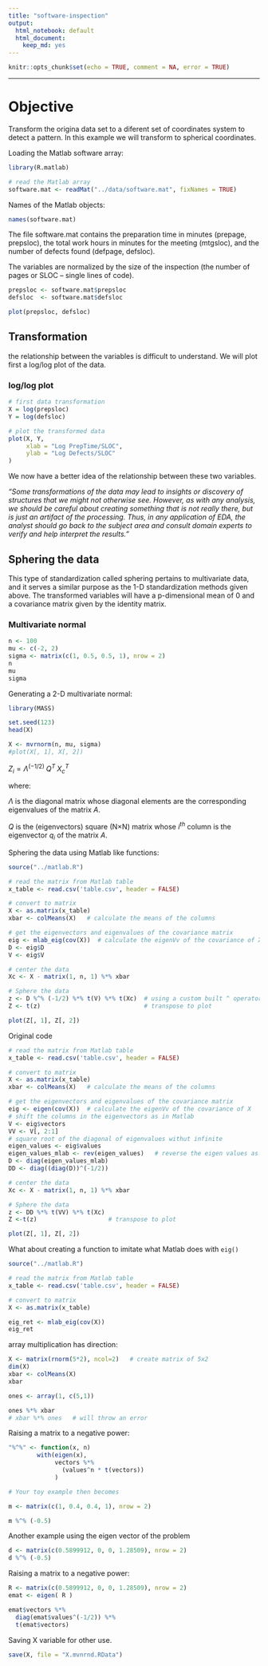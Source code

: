 ```yaml
---
title: "software-inspection"
output:
  html_notebook: default
  html_document:
    keep_md: yes
---
```



```r
knitr::opts_chunk$set(echo = TRUE, comment = NA, error = TRUE)
```

------
# Objective
Transform the origina data set to a diferent set of coordinates system to detect a pattern. In this example we will transform to spherical coordinates.



Loading the Matlab software array:
```r
library(R.matlab)

# read the Matlab array
software.mat <- readMat("../data/software.mat", fixNames = TRUE)
```


Names of the Matlab objects:
```r
names(software.mat)
```

The file software.mat contains the preparation time in minutes (prepage, prepsloc), the total work hours in minutes for the meeting (mtgsloc), and the number of defects found (defpage, defsloc). 

The variables are normalized by the size of the inspection (the number of pages or SLOC – single lines of code).
 
```r
prepsloc <- software.mat$prepsloc
defsloc  <- software.mat$defsloc
```


```r
plot(prepsloc, defsloc)
```

## Transformation

the relationship between the variables is difficult to understand. 
We will plot first a log/log plot of the data.

### log/log plot

```r
# first data transformation
X = log(prepsloc)
Y = log(defsloc)

# plot the transformed data
plot(X, Y, 
     xlab = "Log PrepTime/SLOC",
     ylab = "Log Defects/SLOC"
)

```

We now have a better idea of the relationship between these two variables.

_"Some transformations of the data may lead to insights or discovery of
structures that we might not otherwise see. However, as with any analysis,
we should be careful about creating something that is not really there, but is
just an artifact of the processing. Thus, in any application of EDA, the analyst
should go back to the subject area and consult domain experts to verify and
help interpret the results."_

## Sphering the data
This type of standardization called sphering pertains to multivariate data,
and it serves a similar purpose as the 1-D standardization methods given
above. The transformed variables will have a p-dimensional mean of 0 and a
covariance matrix given by the identity matrix.


### Multivariate normal

```r
n <- 100
mu <- c(-2, 2)
sigma <- matrix(c(1, 0.5, 0.5, 1), nrow = 2)
n
mu
sigma
```

Generating a 2-D multivariate normal:
```r
library(MASS)

set.seed(123)
head(X)

X <- mvrnorm(n, mu, sigma)
#plot(X[, 1], X[, 2])
```

$Z_i = \Lambda^{(-1/2)} \; Q^T \; X_c^T$

where:

$\Lambda$  is the diagonal matrix whose diagonal elements are the corresponding eigenvalues of the matrix $A$.

$Q$ is the (eigenvectors) square (N×N) matrix whose $i^{th}$ column is the eigenvector $q_i$ of the matrix $A$.

Sphering the data using Matlab like functions:

```r
source("../matlab.R")

# read the matrix from Matlab table
x_table <- read.csv('table.csv', header = FALSE)

# convert to matrix
X <- as.matrix(x_table)
xbar <- colMeans(X)   # calculate the means of the columns

# get the eigenvectors and eigenvalues of the covariance matrix
eig <- mlab_eig(cov(X))  # calculate the eigenVv of the covariance of X
D <- eig$D
V <- eig$V

# center the data
Xc <- X - matrix(1, n, 1) %*% xbar

# Sphere the data
z <- D %^% (-1/2) %*% t(V) %*% t(Xc)  # using a custom built ^ operator
Z <- t(z)                             # transpose to plot

plot(Z[, 1], Z[, 2])

```



Original code

```r

# read the matrix from Matlab table
x_table <- read.csv('table.csv', header = FALSE)

# convert to matrix
X <- as.matrix(x_table)
xbar <- colMeans(X)   # calculate the means of the columns

# get the eigenvectors and eigenvalues of the covariance matrix
eig <- eigen(cov(X))  # calculate the eigenVv of the covariance of X
# shift the columns in the eigenvectors as in Matlab
V <- eig$vectors
VV <- V[, 2:1]
# square root of the diagonal of eigenvalues withut infinite
eigen_values <- eig$values
eigen_values_mlab <- rev(eigen_values)   # reverse the eigen values as in Matlab
D <- diag(eigen_values_mlab)
DD <- diag((diag(D))^(-1/2))

# center the data
Xc <- X - matrix(1, n, 1) %*% xbar

# Sphere the data
z <- DD %*% t(VV) %*% t(Xc)
Z <-t(z)                    # transpose to plot

plot(Z[, 1], Z[, 2])

```

What about creating a function to imitate what Matlab does with `eig()`

```r
source("../matlab.R")

# read the matrix from Matlab table
x_table <- read.csv('table.csv', header = FALSE)

# convert to matrix
X <- as.matrix(x_table)

eig_ret <- mlab_eig(cov(X))
eig_ret
```











array multiplication has direction:

```r

X <- matrix(rnorm(5*2), ncol=2)   # create matrix of 5x2
dim(X)
xbar <- colMeans(X)
xbar

ones <- array(1, c(5,1))

ones %*% xbar
# xbar %*% ones   # will throw an error
```

Raising a matrix to a negative power:
```r
"%^%" <- function(x, n)
        with(eigen(x), 
             vectors %*% 
               (values^n * t(vectors))
             )

# Your toy example then becomes

m <- matrix(c(1, 0.4, 0.4, 1), nrow = 2) 

m %^% (-0.5)
```

Another example using the eigen vector of the problem
```r
d <- matrix(c(0.5899912, 0, 0, 1.28509), nrow = 2) 
d %^% (-0.5)
```

Raising a matrix to a negative power:
```r
R <- matrix(c(0.5899912, 0, 0, 1.28509), nrow = 2) 
emat <- eigen( R )

emat$vectors %*% 
  diag(emat$values^(-1/2)) %*%
  t(emat$vectors)

```

Saving X variable for other use.
```r
save(X, file = "X.mvnrnd.RData")
```

